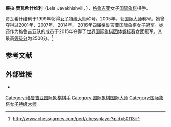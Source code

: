 {{Infobox chess player
|name = 莱拉·贾瓦希什维利
|image = Javakhishvili Lela.jpg
|caption =
|birthname = ლელა ჯავახიშვილი
|country = {{GEO}}
|birth_date = {{Birth date and age|1984|4|23}}
|birth_place =
|title = [[国际大师|国际大师]]<br>[[女子特级大师|女子特级大师]]
|worldchampion = 
|womensworldchampion = 
|rating = 
|peakrating = 2500（2010年3月）
|FideID = 13601458
}}
'''莱拉·贾瓦希什维利'''（Lela Javakhishvili，{{bd|1984年|4月23日}}），[[格鲁吉亚|格鲁吉亚]]女子[[国际象棋|国际象棋]]棋手。

贾瓦希什维利于1999年获得[[女子特级大师|女子特级大师]]称号。2005年，获[[国际大师|国际大师]]称号。她曾夺得过2001年、2007年、2014年、 2016年四届格鲁吉亚国际象棋女子冠军。她还作为格鲁吉亚队的成员于2015年夺得了[[世界国际象棋团体锦标赛|世界国际象棋团体锦标赛]]女团冠军。其最高[[等级分|等级分]]为2500分。<ref>http://www.chessgames.com/perl/chessplayer?pid=50113</ref>

== 参考文献 ==
{{reflist}}

== 外部链接 ==
*{{chessgames player|50113}}

{{chess-bio-stub}}
[[Category:格鲁吉亚国际象棋棋手|Category:格鲁吉亚国际象棋棋手]]
[[Category:国际象棋国际大师|Category:国际象棋国际大师]]
[[Category:国际象棋女子特级大师|Category:国际象棋女子特级大师]]